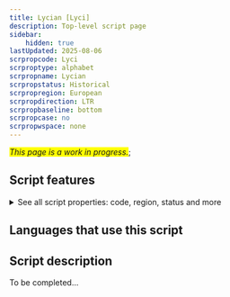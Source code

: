 ```yaml
---
title: Lycian [Lyci]
description: Top-level script page
sidebar:
    hidden: true
lastUpdated: 2025-08-06
scrpropcode: Lyci
scrproptype: alphabet
scrpropname: Lycian
scrpropstatus: Historical
scrpropregion: European
scrpropdirection: LTR
scrpropbaseline: bottom
scrpropcase: no
scrpropwspace: none
---
```


<span style='background-color:yellow'>_This page is a work in progress._</span>;


## Script features

<details>
<summary> See all script properties: code, region, status and more</summary>
<ScriptInfo />
</details>

## Languages that use this script

<WsList script='Lyci' wsMax='5' />

## Script description

To be completed...

